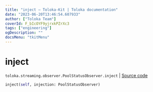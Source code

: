 ```yaml
---
title: "inject — Toloka-Kit | Toloka documentation"
date: "2023-06-20T13:46:54.607933"
author: ["Toloka Team"]
coverId: F_bIcOYF9yjrxkPZrXc3
tags: ["engineering"]
ogDescription: ""
docsMenu: "tkitMenu"
---
```


# inject

`toloka.streaming.observer.PoolStatusObserver.inject` | [Source code](https://github.com/Toloka/toloka-kit/blob/v1.2.0/src/streaming/observer.py#L198)

```python
inject(self, injection: PoolStatusObserver)
```